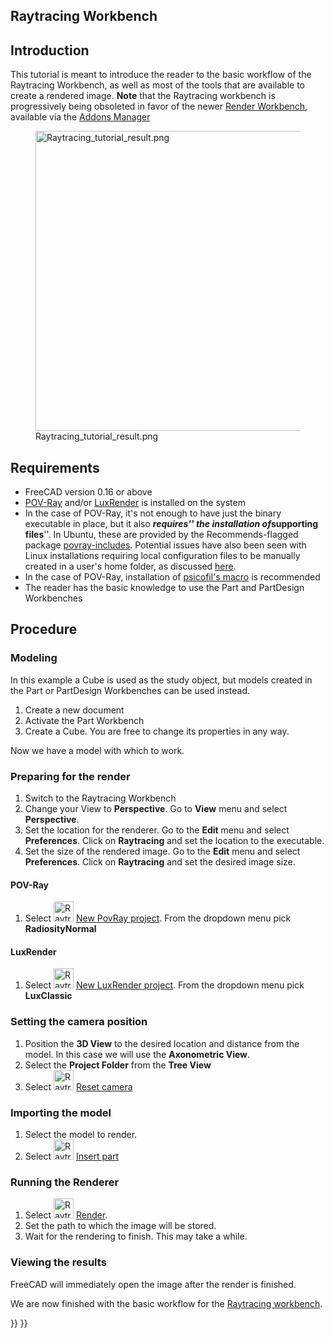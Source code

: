 <languages/>

==Raytracing Workbench==

{{VeryImportantMessage|The [[Raytracing_Workbench|Raytracing workbench]] is being superseded by the new [https://github.com/FreeCAD/FreeCAD-render Render Workbench], which is intended as its replacement. The Render Workbench can be installed through the [[Std_AddonMgr|Addon Manager]]. The information here is provided because by default FreeCAD is still shipped (as of 0.19-24276) with the Raytracing Workbench, and because the new module should basically work in the same way}}

{{TutorialInfo
|Topic= Raytracing
|Level= Beginner
|Time= 10 minutes + Render time
|Author=[http://freecadweb.org/wiki/index.php?title=User:Drei Drei]
|FCVersion=0.16 or above
|Files=
}}

== Introduction ==
This tutorial is meant to introduce the reader to the basic workflow of the Raytracing Workbench, as well as most of the tools that are available to create a rendered image. '''Note''' that the Raytracing workbench is progressively being obsoleted in favor of the newer [https://github.com/FreeCAD/FreeCAD-render Render Workbench], available via the [[Std_AddonMgr|Addons Manager]]

[[Image:Raytracing_tutorial_result.png|480px]]

== Requirements ==
* FreeCAD version 0.16 or above
* [http://www.povray.org/ POV-Ray] and/or [https://luxcorerender.org/ LuxRender] is installed on the system
* In the case of POV-Ray, it's not enough to have just the binary executable in place, but it also '''''requires''''' the installation of '''''supporting files'''''. In Ubuntu, these are provided by the Recommends-flagged package [https://packages.ubuntu.com/search?keywords=povray-includes povray-includes]. Potential issues have also been seen with Linux installations requiring local configuration files to be manually created in a user's home folder, as discussed [https://forum.freecad.org/viewtopic.php?f=3&t=27548&start=10#p224576 here].
* In the case of POV-Ray, installation of  [https://github.com/psicofil/Macros_FreeCAD psicofil's macro] is recommended
* The reader has the basic knowledge to use the Part and PartDesign Workbenches

== Procedure == 

=== Modeling ===
In this example a Cube is used as the study object, but models created in the Part or PartDesign Workbenches can be used instead.

# Create a new document
# Activate the Part Workbench
# Create a Cube. You are free to change its properties in any way.

Now we have a model with which to work.

=== Preparing for the render ===
# Switch to the Raytracing Workbench
# Change your View to '''Perspective'''. Go to '''View''' menu and select '''Perspective'''.
# Set the location for the renderer. Go to the '''Edit''' menu and select '''Preferences'''. Click on '''Raytracing''' and set the location to the executable. 
# Set the size of the rendered image. Go to the '''Edit''' menu and select '''Preferences'''. Click on '''Raytracing''' and set the desired image size.

==== POV-Ray ====
# Select  [[Image:Raytrace_New.svg|32px]] [[Raytracing_New|New PovRay project]]. From the dropdown menu pick '''RadiosityNormal'''

==== LuxRender ====
# Select [[Image:Raytrace_Lux.svg|32px]] [[Raytracing_Lux|New LuxRender project]]. From the dropdown menu pick '''LuxClassic'''

=== Setting the camera position ===
# Position the '''3D View''' to the desired location and distance from the model. In this case we will use the '''Axonometric View'''.
# Select the '''Project Folder''' from the '''Tree View'''
# Select [[Image:Raytrace_ResetCamera.svg|32px]] [[Raytracing_ResetCamera|Reset camera]]

=== Importing the model ===
# Select the model to render.
# Select [[Image:Raytrace_NewPartSegment.svg|32px]] [[Raytracing_InsertPart|Insert part]]

===  Running the Renderer ===
# Select  [[Image:Raytrace_Render.svg|32px]] [[Raytracing_Render|Render]].
# Set the path to which the image will be stored.
# Wait for the rendering to finish. This may take a while.

=== Viewing the results ===
FreeCAD will immediately open the image after the render is finished.

We are now finished with the basic workflow for the [[Raytracing_Workbench|Raytracing workbench]].


{{Raytracing Tools navi{{#translation:}}}}
{{Userdocnavi{{#translation:}}}}